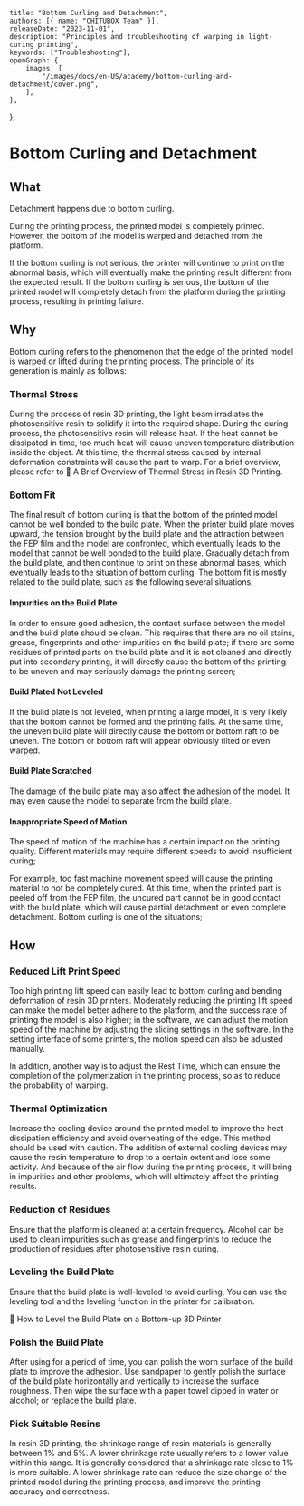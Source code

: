 	title: "Bottom Curling and Detachment",
	authors: [{ name: "CHITUBOX Team" }],
	releaseDate: "2023-11-01",
	description: "Principles and troubleshooting of warping in light-curing printing",
	keywords: ["Troubleshooting"],
	openGraph: {
		images: [
			"/images/docs/en-US/academy/bottom-curling-and-detachment/cover.png",
		],
	},
};

# Bottom Curling and Detachment

## What

Detachment happens due to bottom curling.

During the printing process, the printed model is completely printed. However, the bottom of the model is warped and detached from the platform.

If the bottom curling is not serious, the printer will continue to print on the abnormal basis, which will eventually make the printing result different from the expected result. If the bottom curling is serious, the bottom of the printed model will completely detach from the platform during the printing process, resulting in printing failure.

## Why

Bottom curling refers to the phenomenon that the edge of the printed model is warped or lifted during the printing process. The principle of its generation is mainly as follows:

### Thermal Stress

During the process of resin 3D printing, the light beam irradiates the photosensitive resin to solidify it into the required shape. During the curing process, the photosensitive resin will release heat. If the heat cannot be dissipated in time, too much heat will cause uneven temperature distribution inside the object. At this time, the thermal stress caused by internal deformation constraints will cause the part to warp. For a brief overview, please refer to <Link href="/advanced/a-brief-overview-of-thermal-stress-in-resin-3d-printing">📃 A Brief Overview of Thermal Stress in Resin 3D Printing</Link>.

<ImageContainer>
	<AntdImage
		alt="Thermal deformation"
		src={
			"/images/docs/en-US/academy/bottom-curling-and-detachment/thermal-deformation.png"
		}
	/>
</ImageContainer>

### Bottom Fit

The final result of bottom curling is that the bottom of the printed model cannot be well bonded to the build plate. When the printer build plate moves upward, the tension brought by the build plate and the attraction between the FEP film and the model are confronted, which eventually leads to the model that cannot be well bonded to the build plate. Gradually detach from the build plate, and then continue to print on these abnormal bases, which eventually leads to the situation of bottom curling. The bottom fit is mostly related to the build plate, such as the following several situations;

<ImageContainer>
	<AntdImage
		alt="Upwarped bottom layers"
		src={
			"/images/docs/en-US/academy/bottom-curling-and-detachment/upwarped-bottom-layers.png"
		}
	/>
</ImageContainer>

#### Impurities on the Build Plate

In order to ensure good adhesion, the contact surface between the model and the build plate should be clean. This requires that there are no oil stains, grease, fingerprints and other impurities on the build plate; if there are some residues of printed parts on the build plate and it is not cleaned and directly put into secondary printing, it will directly cause the bottom of the printing to be uneven and may seriously damage the printing screen;

<ImageContainer>
	<AntdImage
		alt="Warp caused by residue"
		src={
			"/images/docs/en-US/academy/bottom-curling-and-detachment/warp-caused-by-residue.png"
		}
	/>
</ImageContainer>

#### Build Plated Not Leveled

If the build plate is not leveled, when printing a large model, it is very likely that the bottom cannot be formed and the printing fails. At the same time, the uneven build plate will directly cause the bottom or bottom raft to be uneven. The bottom or bottom raft will appear obviously tilted or even warped.

#### Build Plate Scratched

The damage of the build plate may also affect the adhesion of the model. It may even cause the model to separate from the build plate.

#### Inappropriate Speed of Motion

The speed of motion of the machine has a certain impact on the printing quality. Different materials may require different speeds to avoid insufficient curing;

For example, too fast machine movement speed will cause the printing material to not be completely cured. At this time, when the printed part is peeled off from the FEP film, the uncured part cannot be in good contact with the build plate, which will cause partial detachment or even complete detachment. Bottom curling is one of the situations;

## How

### Reduced Lift Print Speed

Too high printing lift speed can easily lead to bottom curling and bending deformation of resin 3D printers. Moderately reducing the printing lift speed can make the model better adhere to the platform, and the success rate of printing the model is also higher; in the software, we can adjust the motion speed of the machine by adjusting the slicing settings in the software. In the setting interface of some printers, the motion speed can also be adjusted manually.

In addition, another way is to adjust the Rest Time, which can ensure the completion of the polymerization in the printing process, so as to reduce the probability of warping.

<ImageContainer>
	<AntdImage
		alt="Motion Parameters"
		src={
			"/images/docs/en-US/academy/bottom-curling-and-detachment/motion-params.png"
		}
	/>
</ImageContainer>

### Thermal Optimization

Increase the cooling device around the printed model to improve the heat dissipation efficiency and avoid overheating of the edge. This method should be used with caution. The addition of external cooling devices may cause the resin temperature to drop to a certain extent and lose some activity. And because of the air flow during the printing process, it will bring in impurities and other problems, which will ultimately affect the printing results.

### Reduction of Residues

Ensure that the platform is cleaned at a certain frequency. Alcohol can be used to clean impurities such as grease and fingerprints to reduce the production of residues after photosensitive resin curing.

### Leveling the Build Plate

Ensure that the build plate is well-leveled to avoid curling, You can use the leveling tool and the leveling function in the printer for calibration.

<Link href="/advanced/how-to-level-the-build-plate-on-a-bottom-up-3d-printer">
	📃 How to Level the Build Plate on a Bottom-up 3D Printer
</Link>

### Polish the Build Plate

After using for a period of time, you can polish the worn surface of the build plate to improve the adhesion. Use sandpaper to gently polish the surface of the build plate horizontally and vertically to increase the surface roughness. Then wipe the surface with a paper towel dipped in water or alcohol; or replace the build plate.

### Pick Suitable Resins

In resin 3D printing, the shrinkage range of resin materials is generally between 1% and 5%. A lower shrinkage rate usually refers to a lower value within this range. It is generally considered that a shrinkage rate close to 1% is more suitable. A lower shrinkage rate can reduce the size change of the printed model during the printing process, and improve the printing accuracy and correctness.
